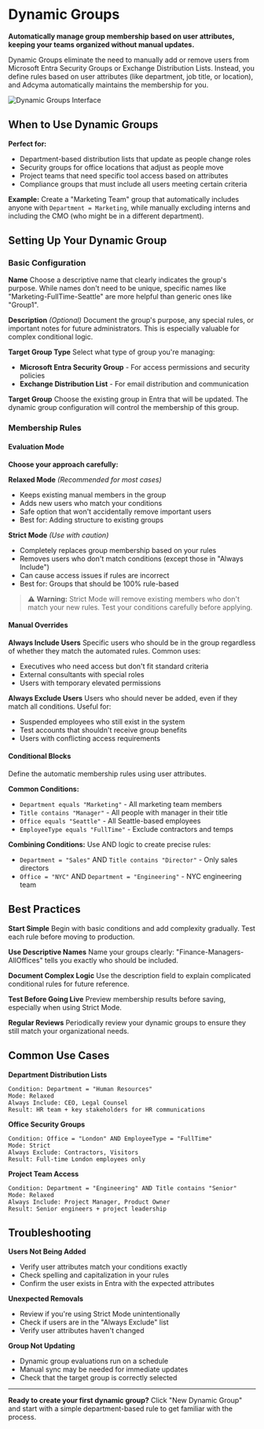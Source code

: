 # Dynamic Groups

**Automatically manage group membership based on user attributes, keeping your teams organized without manual updates.**

Dynamic Groups eliminate the need to manually add or remove users from Microsoft Entra Security Groups or Exchange Distribution Lists. Instead, you define rules based on user attributes (like department, job title, or location), and Adcyma automatically maintains the membership for you.

![Dynamic Groups Interface](/img/DynamicGroups.webp)

## When to Use Dynamic Groups

**Perfect for:**
- Department-based distribution lists that update as people change roles
- Security groups for office locations that adjust as people move
- Project teams that need specific tool access based on attributes
- Compliance groups that must include all users meeting certain criteria

**Example:** Create a "Marketing Team" group that automatically includes anyone with `Department = Marketing`, while manually excluding interns and including the CMO (who might be in a different department).

## Setting Up Your Dynamic Group

### Basic Configuration

**Name**
Choose a descriptive name that clearly indicates the group's purpose. While names don't need to be unique, specific names like "Marketing-FullTime-Seattle" are more helpful than generic ones like "Group1".

**Description** *(Optional)*
Document the group's purpose, any special rules, or important notes for future administrators. This is especially valuable for complex conditional logic.

**Target Group Type**
Select what type of group you're managing:
- **Microsoft Entra Security Group** - For access permissions and security policies
- **Exchange Distribution List** - For email distribution and communication

**Target Group**
Choose the existing group in Entra that will be updated. The dynamic group configuration will control the membership of this group.

### Membership Rules

#### Evaluation Mode
**Choose your approach carefully:**

**Relaxed Mode** *(Recommended for most cases)*
- Keeps existing manual members in the group
- Adds new users who match your conditions
- Safe option that won't accidentally remove important users
- Best for: Adding structure to existing groups

**Strict Mode** *(Use with caution)*
- Completely replaces group membership based on your rules
- Removes users who don't match conditions (except those in "Always Include")
- Can cause access issues if rules are incorrect
- Best for: Groups that should be 100% rule-based

> ⚠️ **Warning:** Strict Mode will remove existing members who don't match your new rules. Test your conditions carefully before applying.

#### Manual Overrides

**Always Include Users**
Specific users who should be in the group regardless of whether they match the automated rules. Common uses:
- Executives who need access but don't fit standard criteria
- External consultants with special roles
- Users with temporary elevated permissions

**Always Exclude Users**
Users who should never be added, even if they match all conditions. Useful for:
- Suspended employees who still exist in the system
- Test accounts that shouldn't receive group benefits
- Users with conflicting access requirements

#### Conditional Blocks
Define the automatic membership rules using user attributes.

**Common Conditions:**
- `Department equals "Marketing"` - All marketing team members
- `Title contains "Manager"` - All people with manager in their title
- `Office equals "Seattle"` - All Seattle-based employees
- `EmployeeType equals "FullTime"` - Exclude contractors and temps

**Combining Conditions:**
Use AND logic to create precise rules:
- `Department = "Sales"` AND `Title contains "Director"` - Only sales directors
- `Office = "NYC"` AND `Department = "Engineering"` - NYC engineering team

## Best Practices

**Start Simple**
Begin with basic conditions and add complexity gradually. Test each rule before moving to production.

**Use Descriptive Names**
Name your groups clearly: "Finance-Managers-AllOffices" tells you exactly who should be included.

**Document Complex Logic**
Use the description field to explain complicated conditional rules for future reference.

**Test Before Going Live**
Preview membership results before saving, especially when using Strict Mode.

**Regular Reviews**
Periodically review your dynamic groups to ensure they still match your organizational needs.

## Common Use Cases

**Department Distribution Lists**
```
Condition: Department = "Human Resources"
Mode: Relaxed
Always Include: CEO, Legal Counsel
Result: HR team + key stakeholders for HR communications
```

**Office Security Groups**
```
Condition: Office = "London" AND EmployeeType = "FullTime"
Mode: Strict
Always Exclude: Contractors, Visitors
Result: Full-time London employees only
```

**Project Team Access**
```
Condition: Department = "Engineering" AND Title contains "Senior"
Mode: Relaxed
Always Include: Project Manager, Product Owner
Result: Senior engineers + project leadership
```

## Troubleshooting

**Users Not Being Added**
- Verify user attributes match your conditions exactly
- Check spelling and capitalization in your rules
- Confirm the user exists in Entra with the expected attributes

**Unexpected Removals**
- Review if you're using Strict Mode unintentionally
- Check if users are in the "Always Exclude" list
- Verify user attributes haven't changed

**Group Not Updating**
- Dynamic group evaluations run on a schedule
- Manual sync may be needed for immediate updates
- Check that the target group is correctly selected

---

**Ready to create your first dynamic group?** Click "New Dynamic Group" and start with a simple department-based rule to get familiar with the process.

